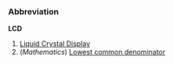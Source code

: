 ===Abbreviation===
'''LCD'''
# [[Liquid Crystal Display]]
# (''Mathematics'') [[Lowest common denominator]]